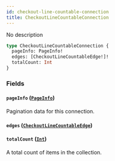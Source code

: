 ```yaml
---
id: checkout-line-countable-connection
title: CheckoutLineCountableConnection
---
```



No description

```graphql
type CheckoutLineCountableConnection {
  pageInfo: PageInfo!
  edges: [CheckoutLineCountableEdge!]!
  totalCount: Int
}
```


### Fields

#### `pageInfo` ([`PageInfo`](../../../developer/api-reference/objects/page-info))

Pagination data for this connection.


#### `edges` ([`CheckoutLineCountableEdge`](../../../developer/api-reference/objects/checkout-line-countable-edge))




#### `totalCount` ([`Int`](../../../developer/api-reference/scalars/int))

A total count of items in the collection.




